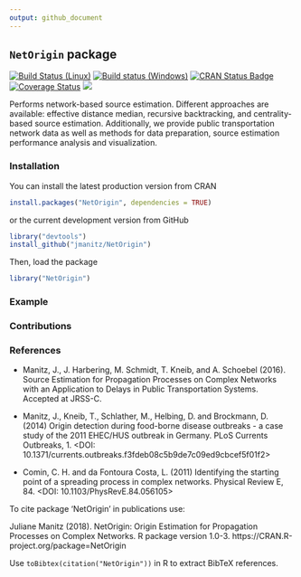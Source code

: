 ```yaml
---
output: github_document
---
```


## `NetOrigin` package

[![Build Status (Linux)](https://travis-ci.org/jmanitz/NetOrigin.svg?branch=master)](https://travis-ci.org/jmanitz/NetOrigin)
[![Build status (Windows)](https://ci.appveyor.com/api/projects/status/github/jmanitz/NetOrigin?branch=master&svg=true)](https://ci.appveyor.com/project/jmanitz/NetOrigin/branch/master)
[![CRAN Status Badge](http://www.r-pkg.org/badges/version/NetOrigin)](https://CRAN.R-project.org/package=NetOrigin)
[![Coverage Status](https://coveralls.io/repos/github/jmanitz/NetOrigin/badge.svg?branch=master)](https://coveralls.io/github/jmanitz/NetOrigin?branch=master)
[![](http://cranlogs.r-pkg.org/badges/NetOrigin)](https://CRAN.R-project.org/package=NetOrigin)

Performs network-based source estimation. Different approaches are available: effective distance median, recursive backtracking, and centrality-based source estimation. Additionally, we provide public transportation network data as well as methods for data preparation, source estimation performance analysis and visualization.

### Installation

You can install the latest production version from CRAN

```r
install.packages("NetOrigin", dependencies = TRUE)
```

or the current development version from GitHub

```r
library("devtools")
install_github("jmanitz/NetOrigin")
```

Then, load the package

```r
library("NetOrigin")
```

### Example

<TODO>

### Contributions 

<TODO>

### References

* Manitz, J., J. Harbering, M. Schmidt, T. Kneib, and A. Schoebel (2016). Source Estimation for Propagation Processes on Complex Networks with an Application to Delays in Public Transportation Systems. Accepted at JRSS-C.

* Manitz, J., Kneib, T., Schlather, M., Helbing, D. and Brockmann, D. (2014) Origin detection during food-borne disease outbreaks - a case study of the 2011 EHEC/HUS outbreak in Germany. PLoS Currents Outbreaks, 1. <DOI: 10.1371/currents.outbreaks.f3fdeb08c5b9de7c09ed9cbcef5f01f2>

* Comin, C. H. and da Fontoura Costa, L. (2011) Identifying the starting point of a spreading process in complex networks. Physical Review E, 84. <DOI: 10.1103/PhysRevE.84.056105>

To cite package ‘NetOrigin’ in
publications use:

  Juliane Manitz (2018).
  NetOrigin: Origin Estimation
  for Propagation Processes on
  Complex Networks. R package
  version 1.0-3.
  https://CRAN.R-project.org/package=NetOrigin

Use `toBibtex(citation("NetOrigin"))` in R to extract BibTeX references.

